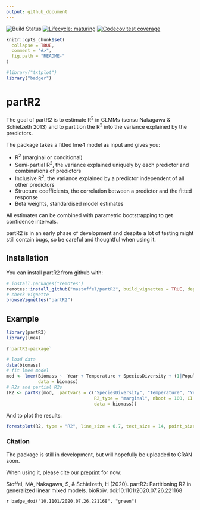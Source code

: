 ```yaml
---
output: github_document
---
```

<!-- badges: start -->
![Build Status](https://travis-ci.org/mastoffel/partR2.svg?branch=master)
[![Lifecycle: maturing](https://img.shields.io/badge/lifecycle-maturing-blue.svg)](https://www.tidyverse.org/lifecycle/#maturing)
[![Codecov test coverage](https://codecov.io/gh/mastoffel/partR2/branch/master/graph/badge.svg)](https://codecov.io/gh/mastoffel/partR2?branch=master)
<!-- badges: end -->
<!-- README.md is generated from README.Rmd. Please edit that file -->

```r
knitr::opts_chunk$set(
  collapse = TRUE,
  comment = "#>",
  fig.path = "README-"
)
```

```r
#library("txtplot")
library("badger")
```

# partR2

The goal of partR2 is to estimate R^2^ in GLMMs (sensu Nakagawa & Schielzeth 2013) and to partition the R^2^ into the variance explained by the predictors.

The package takes a fitted lme4 model as input and gives you:

* R^2^ (marginal or conditional)
* Semi-partial R^2^, the variance explained uniquely by each predictor and combinations of predictors
* Inclusive R^2^, the variance explained by a predictor independent of all
other predictors
* Structure coefficients, the correlation between a predictor and the fitted response
* Beta weights, standardised model estimates

All estimates can be combined with parametric bootstrapping to get confidence intervals.

partR2 is in an early phase of development and despite a lot of testing might still contain bugs, so 
be careful and thoughtful when using it. 

## Installation

You can install partR2 from github with:

```r
# install.packages("remotes")
remotes::install_github("mastoffel/partR2", build_vignettes = TRUE, dependencies = TRUE) 
# check vignette
browseVignettes("partR2")
```

## Example

```r
library(partR2)
library(lme4)

?`partR2-package`

# load data
data(biomass)
# fit lme4 model
mod <- lmer(Biomass ~  Year + Temperature + SpeciesDiversity + (1|Population),
            data = biomass)
# R2s and partial R2s
(R2 <- partR2(mod,  partvars = c("SpeciesDiversity", "Temperature", "Year"),
                                 R2_type = "marginal", nboot = 100, CI = 0.95,
                                 data = biomass))
```

And to plot the results:
```r
forestplot(R2, type = "R2", line_size = 0.7, text_size = 14, point_size = 3)
```


### Citation

The package is still in development, but will hopefully be uploaded to CRAN soon.

When using it, please cite our [preprint](https://www.biorxiv.org/content/10.1101/2020.07.26.221168v1.abstract) for now:

Stoffel, MA, Nakagawa, S, & Schielzeth, H (2020). partR2: Partitioning R2 in generalized linear mixed models. bioRxiv. doi:10.1101/2020.07.26.221168

`r badge_doi("10.1101/2020.07.26.221168", "green")`
